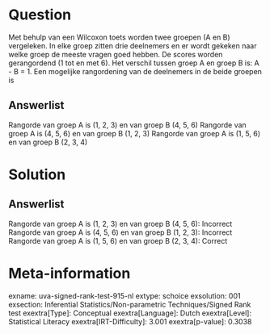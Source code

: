 Question
========

Met behulp van een Wilcoxon toets worden twee groepen (A en B)
vergeleken. In elke groep zitten drie deelnemers en er wordt gekeken
naar welke groep de meeste vragen goed hebben. De scores worden
gerangordend (1 tot en met 6). Het verschil tussen groep A en groep B
is: A - B = 1. Een mogelijke rangordening van de deelnemers in de beide
groepen is

Answerlist
----------

Rangorde van groep A is (1, 2, 3) en van groep B (4, 5, 6)
Rangorde van groep A is (4, 5, 6) en van groep B (1, 2, 3)
Rangorde van groep A is (1, 5, 6) en van groep B (2, 3, 4)

Solution
========

Answerlist
----------

Rangorde van groep A is (1, 2, 3) en van groep B (4, 5, 6): Incorrect
Rangorde van groep A is (4, 5, 6) en van groep B (1, 2, 3): Incorrect
Rangorde van groep A is (1, 5, 6) en van groep B (2, 3, 4): Correct

Meta-information
================
exname: uva-signed-rank-test-915-nl
extype: schoice
exsolution: 001
exsection: Inferential Statistics/Non-parametric Techniques/Signed Rank test
exextra[Type]: Conceptual
exextra[Language]: Dutch
exextra[Level]: Statistical Literacy
exextra[IRT-Difficulty]: 3.001
exextra[p-value]: 0.3038

